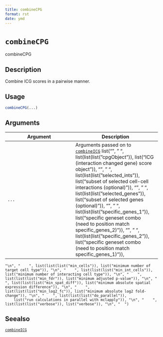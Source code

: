 ```yaml
--- 
title: combineCPG 
format: rst 
date: ymd 
--- 
```

# `combineCPG`

combineCPG


## Description

Combine ICG scores in a pairwise manner.


## Usage

```r
combineCPG(...)
```


## Arguments

Argument      |Description
------------- |----------------
`...`     |      Arguments passed on to [`combineICG`](#combineicg)   list("\n", "    ", list(list(list("cpgObject")), list("ICG (interaction changed gene) score object")), "\n", "    ", list(list(list("selected_ints")), list("subset of selected cell-cell interactions (optional)")), "\n", "    ", list(list(list("selected_genes")), list("subset of selected genes (optional)")), "\n", "    ", list(list(list("specific_genes_1")), list("specific geneset combo (need to position match specific_genes_2)")), "\n", "    ", list(list(list("specific_genes_2")), list("specific geneset combo (need to position match specific_genes_1)")), 
    "\n", "    ", list(list(list("min_cells")), list("minimum number of target cell type")), "\n", "    ", list(list(list("min_int_cells")), list("minimum number of interacting cell type")), "\n", "    ", list(list(list("min_fdr")), list("minimum adjusted p-value")), "\n", "    ", list(list(list("min_spat_diff")), list("minimum absolute spatial expression difference")), "\n", "    ", list(list(list("min_log2_fc")), list("minimum absolute log2 fold-change")), "\n", "    ", list(list(list("do_parallel")), 
        list("run calculations in parallel with mclapply")), "\n", "    ", list(list(list("verbose")), list("verbose")), "\n", "  ")


## Seealso

[`combineICG`](#combineicg)


